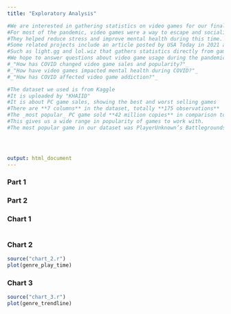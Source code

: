 ```yaml
---
title: "Exploratory Analysis"

#We are interested in gathering statistics on video games for our final project.
#For most of the pandemic, video games were a way to escape and socialize with other players.
#They helped reduce stress and improve mental health during this time.
#Some related projects include an article posted by USA Today in 2021 and api based websites.
#Such as light.gg and lol.wiz that gathers statistics directly from games such as League of Legends and Destiny 2. 
#We hope to answer questions about video game usage during the pandemic such as...
#_"How has COVID changed video game sales and popularity?"_
#_"How have video games impacted mental health during COVID?"_
#_"How has COVID affected video game addiction?"_

#The dataset we used is from Kaggle
#It is uploaded by "KHAIID"
#It is about PC game sales, showing the best and worst selling games
#There are **7 columns** in the dataset, totally **175 observations**
#The _most popular_ PC game sold **42 million copies** in comparison to **1 million** by the _least popular_ PC game.
#This gives us a wide range in popularity of games to work with. 
#The most popular game in our dataset was PlayerUnknown’s Battlegrounds, which was released in December of 2017. 




output: html_document
---
```


### Part 1

### Part 2

### Chart 1
```r

```

### Chart 2
```r
source("chart_2.r")
plot(genre_play_time)
```

### Chart 3
```r
source("chart_3.r")
plot(genre_trendline)
```

